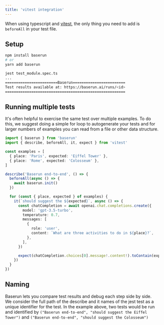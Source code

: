 ```yaml
---
title: 'vitest integration'
---
```


When using typescript and [vitest](https://vitest.dev/), the only thing you need to add is `beforeAll` in your test file.

## Setup

```bash
npm install baserun
# or
yarn add baserun

jest test_module.spec.ts
...
========================Baserun========================
Test results available at: https://baserun.ai/runs/<id>
=======================================================
```

## Running multiple tests

It's often helpful to exercise the same test over multiple examples. To do this, we suggest doing a simple for loop to autogenerate your tests and for larger numbers of examples you can read from a file or other data structure.

```typescript typescript
import { baserun } from 'baserun'
import { describe, beforeAll, it, expect } from 'vitest'

const examples = [
  { place: 'Paris', expected: 'Eiffel Tower' },
  { place: 'Rome', expected: 'Colosseum' },
]

describe('Baserun end-to-end', () => {
  beforeAll(async () => {
    await baserun.init()
  })

  for (const { place, expected } of examples) {
    it(`should suggest the ${expected}`, async () => {
      const chatCompletion = await openai.chat.completions.create({
        model: 'gpt-3.5-turbo',
        temperature: 0.7,
        messages: [
          {
            role: 'user',
            content: `What are three activities to do in ${place}?`,
          },
        ],
      })

      expect(chatCompletion.choices[0].message!.content!).toContain(expected)
    })
  }
})
```

## Naming

Baserun lets you compare test results and debug each step side by side. We consider the full path of the describe and it names of the jest test as a unique identifier for the test. In the example above, two tests would be run and identified by `("Baserun end-to-end", "should suggest the Eiffel Tower")` and `("Baserun end-to-end", "should suggest the Colosseum")`
